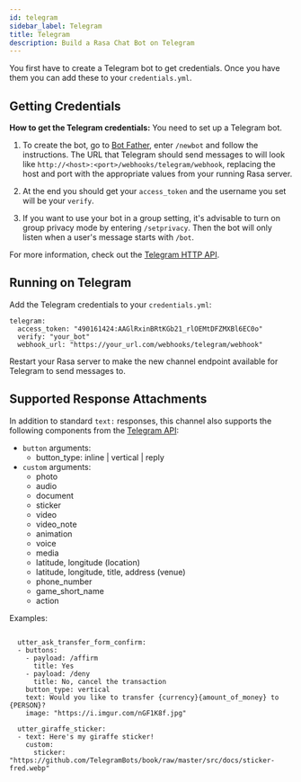 ```yaml
---
id: telegram
sidebar_label: Telegram
title: Telegram
description: Build a Rasa Chat Bot on Telegram
---
```


You first have to create a Telegram bot to get credentials.
Once you have them you can add these to your `credentials.yml`.

## Getting Credentials

**How to get the Telegram credentials:**
You need to set up a Telegram bot.

1. To create the bot, go to [Bot Father](https://web.telegram.org/#/im?p=@BotFather),
   enter `/newbot` and follow the instructions. The URL that Telegram should send messages to will look like
   `http://<host>:<port>/webhooks/telegram/webhook`, replacing
   the host and port with the appropriate values from your running Rasa server.

2. At the end you should get your `access_token` and the username you
   set will be your `verify`.

3. If you want to use your bot in a group setting, it's advisable to
   turn on group privacy mode by entering `/setprivacy`. Then the bot
   will only listen when a user's message starts with `/bot`.

For more information, check out the [Telegram HTTP API](https://core.telegram.org/bots/api).

## Running on Telegram

Add the Telegram credentials to your `credentials.yml`:

```yaml-rasa
telegram:
  access_token: "490161424:AAGlRxinBRtKGb21_rlOEMtDFZMXBl6EC0o"
  verify: "your_bot"
  webhook_url: "https://your_url.com/webhooks/telegram/webhook"
```


Restart your Rasa server
to make the new channel endpoint available for Telegram to send messages to.


## Supported Response Attachments

In addition to standard `text:` responses, this channel also supports the following components from the [Telegram API](https://core.telegram.org/bots/api/#message):

- `button` arguments:
  - button_type: inline | vertical | reply
- `custom` arguments:
  - photo
  - audio
  - document
  - sticker
  - video
  - video_note
  - animation
  - voice
  - media
  - latitude, longitude (location)
  - latitude, longitude, title, address (venue)
  - phone_number
  - game_short_name
  - action

Examples:

```yaml-rasa

  utter_ask_transfer_form_confirm:
  - buttons:
    - payload: /affirm
      title: Yes
    - payload: /deny
      title: No, cancel the transaction
    button_type: vertical
    text: Would you like to transfer {currency}{amount_of_money} to {PERSON}?
    image: "https://i.imgur.com/nGF1K8f.jpg"
```

```yaml-rasa
  utter_giraffe_sticker:
  - text: Here's my giraffe sticker!
    custom:
      sticker: "https://github.com/TelegramBots/book/raw/master/src/docs/sticker-fred.webp"
```
